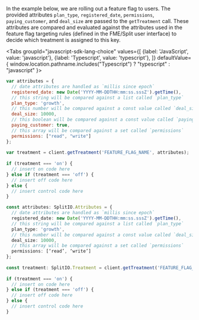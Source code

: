 In the example below, we are rolling out a feature flag to users. The provided attributes `plan_type`, `registered_date`, `permissions`, `paying_customer`, and `deal_size` are passed to the `getTreatment` call. These attributes are compared and evaluated against the attributes used in the feature flag targeting rules (defined in the FME/Split user interface) to decide which treatment is assigned to this key.


<Tabs
  groupId="javascript-sdk-lang-choice"
  values={[
    {label: 'JavaScript', value: 'javascript'},
    {label: 'Typescript', value: 'typescript'},
  ]} defaultValue={ window.location.pathname.includes("Typescript") ? "typescript" : "javascript" }>
  <TabItem value="javascript">

```javascript
var attributes = {
  // date attributes are handled as `millis since epoch`
  registered_date: new Date('YYYY-MM-DDTHH:mm:ss.sssZ').getTime(),
  // this string will be compared against a list called `plan_type`
  plan_type: 'growth',
  // this number will be compared against a const value called `deal_size`
  deal_size: 10000,
  // this boolean will be compared against a const value called `paying_customer`
  paying_customer: true,
  // this array will be compared against a set called `permissions`
  permissions: ["read", "write"]
};
 
var treatment = client.getTreatment('FEATURE_FLAG_NAME', attributes);
 
if (treatment === 'on') {
  // insert on code here
} else if (treatment === 'off') {
  // insert off code here
} else {
  // insert control code here
}
```

  </TabItem>
  <TabItem value="typescript">

```typescript
const attributes: SplitIO.Attributes = {
  // date attributes are handled as `millis since epoch`
  registered_date: new Date('YYYY-MM-DDTHH:mm:ss.sssZ').getTime(),
  // this string will be compared against a list called `plan_type`
  plan_type: 'growth',
  // this number will be compared against a const value called `deal_size`
  deal_size: 10000,
  // this array will be compared against a set called `permissions`
  permissions: [‘read’, ‘write’]
};
 
const treatment: SplitIO.Treatment = client.getTreatment('FEATURE_FLAG_NAME', attributes);
 
if (treatment === 'on') {
  // insert on code here
} else if (treatment === 'off') {
  // insert off code here
} else {
  // insert control code here
}
```

  </TabItem>
</Tabs>